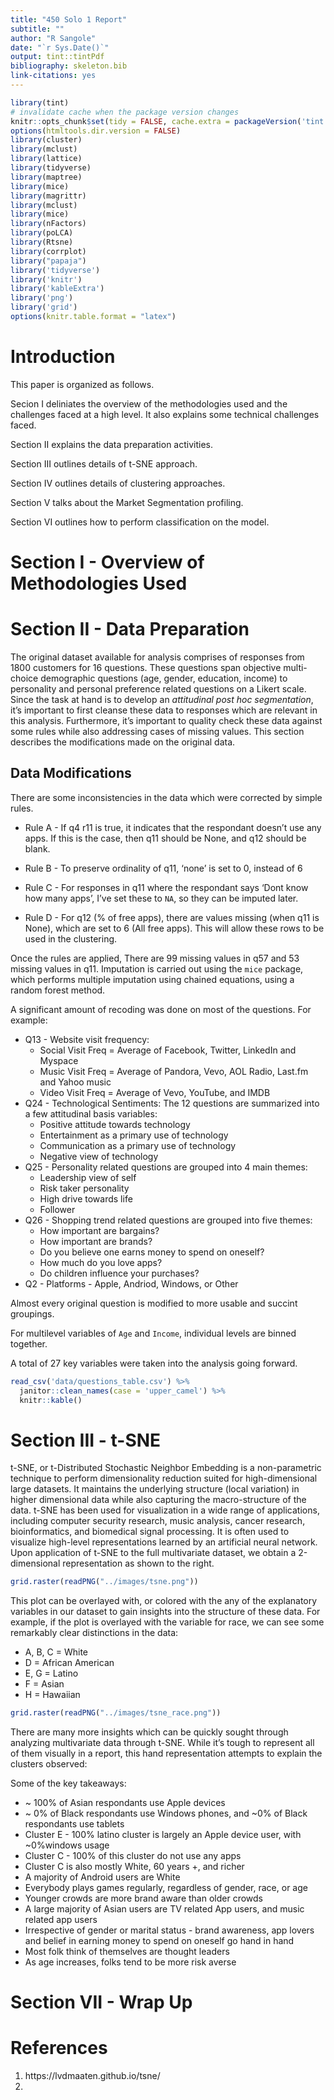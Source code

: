 ```yaml
---
title: "450 Solo 1 Report"
subtitle: ""
author: "R Sangole"
date: "`r Sys.Date()`"
output: tint::tintPdf
bibliography: skeleton.bib
link-citations: yes
---
```


```r
library(tint)
# invalidate cache when the package version changes
knitr::opts_chunk$set(tidy = FALSE, cache.extra = packageVersion('tint'))
options(htmltools.dir.version = FALSE)
library(cluster)
library(mclust)
library(lattice)
library(tidyverse)
library(maptree)
library(mice)
library(magrittr)
library(mclust)
library(mice)
library(nFactors)
library(poLCA)
library(Rtsne)
library(corrplot)
library("papaja")
library('tidyverse')
library('knitr')
library('kableExtra')
library('png')
library('grid')
options(knitr.table.format = "latex")
```

# Introduction

This paper is organized as follows.

Secion I deliniates the overview of the methodologies used and the challenges faced at a high level. It also explains some technical challenges faced.

Section II explains the data preparation activities.

Section III outlines details of t-SNE approach.

Section IV outlines details of clustering approaches.

Section V talks about the Market Segmentation profiling.

Section VI outlines how to perform classification on the model.

# Section I - Overview of Methodologies Used

# Section II - Data Preparation

The original dataset available for analysis comprises of responses from 1800 customers for 16 questions. These questions span objective multi-choice demographic questions (age, gender, education, income) to personality and personal preference related questions on a Likert scale. Since the task at hand is to develop an *attitudinal post hoc segmentation*, it's important to first cleanse these data to responses which are relevant in this analysis. Furthermore, it's important to quality check these data against some rules while also addressing cases of missing values. This section describes the modifications made on the original data.

## Data Modifications

\newthought{Rules} There are some inconsistencies in the data which were corrected by simple rules.

* Rule A - If q4 r11 is true, it indicates that the respondant doesn't use any apps. If this is the case, then q11 should be None, and q12 should be blank. 

* Rule B - To preserve ordinality of q11, 'none' is set to 0, instead of 6

* Rule C - For responses in q11 where the respondant says 'Dont know how many apps', I've set these to `NA`, so they can be imputed later.

* Rule D - For q12 (% of free apps), there are values missing (when q11 is None), which are set to 6 (All free apps). This will allow these rows to be used in the clustering.

\newthought{Missing Values} Once the rules are applied, There are 99 missing values in q57 and 53 missing values in q11. Imputation is carried out using the `mice` package, which performs multiple imputation using chained equations, using a random forest method. 

\newthought{Recoding} A significant amount of recoding was done on most of the questions. For example:

* Q13 - Website visit frequency:
    - Social Visit Freq = Average of Facebook, Twitter, LinkedIn and Myspace
    - Music Visit Freq = Average of Pandora, Vevo, AOL Radio, Last.fm and Yahoo music
    - Video Visit Freq = Average of Vevo, YouTube, and IMDB
   
* Q24 - Technological Sentiments: The 12 questions are summarized into a few attitudinal basis variables: 
    - Positive attitude towards technology
    - Entertainment as a primary use of technology
    - Communication as a primary use of technology
    - Negative view of technology
  
* Q25 - Personality related questions are grouped into 4 main themes:
    - Leadership view of self
    - Risk taker personality
    - High drive towards life
    - Follower 
  
* Q26 - Shopping trend related questions are grouped into five themes:
    - How important are bargains?
    - How important are brands?
    - Do you believe one earns money to spend on oneself?
    - How much do you love apps?
    - Do children influence your purchases?

* Q2 - Platforms - Apple, Andriod, Windows, or Other

Almost every original question is modified to more usable and succint groupings.

For multilevel variables of `Age` and `Income`, individual levels are binned together.

\newthought{Subsetting} A total of 27 key variables were taken into the analysis going forward.

```r
read_csv('data/questions_table.csv') %>% 
  janitor::clean_names(case = 'upper_camel') %>% 
  knitr::kable()
```


# Section III - t-SNE

t-SNE, or t-Distributed Stochastic Neighbor Embedding is a non-parametric technique to perform dimensionality reduction suited for high-dimensional large datasets. It maintains the underlying structure (local variation) in higher dimensional data while also capturing the macro-structure of the data. t-SNE has been used for visualization in a wide range of applications, including computer security research, music analysis, cancer research, bioinformatics, and biomedical signal processing. It is often used to visualize high-level representations learned by an artificial neural network. Upon application of t-SNE to the full multivariate dataset, we obtain a 2-dimensional representation as shown to the right.

```r
grid.raster(readPNG("../images/tsne.png"))
```

This plot can be overlayed with, or colored with the any of the explanatory variables in our dataset to gain insights into the structure of these data. For example, if the plot is overlayed with the variable for race, we can see some remarkably clear distinctions in the data:

* A, B, C = White
* D = African American
* E, G = Latino
* F = Asian
* H = Hawaiian

```r
grid.raster(readPNG("../images/tsne_race.png"))
```

There are many more insights which can be quickly sought through analyzing multivariate data through t-SNE. While it's tough to represent all of them visually in a report, this hand representation attempts to explain the clusters observed:

Some of the key takeaways:

* ~ 100% of Asian respondants use Apple devices
* ~ 0% of Black respondants use Windows phones, and ~0% of Black respondants use tablets
* Cluster E - 100% latino cluster is largely an Apple device user, with ~0%windows usage
* Cluster C - 100% of this cluster do not use any apps
* Cluster C is also mostly White, 60 years +, and richer
* A majority of Android users are White
* Everybody plays games regularly, regardless of gender, race, or age
* Younger crowds are more brand aware than older crowds
* A large majority of Asian users are TV related App users, and music related app users
* Irrespective of gender or marital status - brand awareness, app lovers and belief in earning money to spend on oneself go hand in hand
* Most folk think of themselves are thought leaders
* As age increases, folks tend to be more risk averse

# Section VII - Wrap Up

# References

1. https://lvdmaaten.github.io/tsne/
1. 